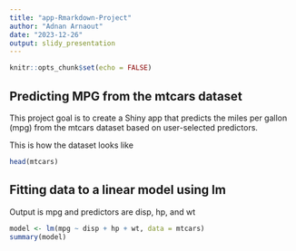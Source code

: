 ```yaml
---
title: "app-Rmarkdown-Project"
author: "Adnan Arnaout"
date: "2023-12-26"
output: slidy_presentation
---
```


```r
knitr::opts_chunk$set(echo = FALSE)
```

## Predicting MPG from the mtcars dataset

This project goal is to create a  Shiny app that predicts the miles per gallon (mpg) from the mtcars dataset based on user-selected predictors. 

This is how the dataset looks like

```r
head(mtcars)
```
## Fitting data to a linear model using lm

Output is mpg and predictors are disp, hp, and wt

```r
model <- lm(mpg ~ disp + hp + wt, data = mtcars)
summary(model)
```

